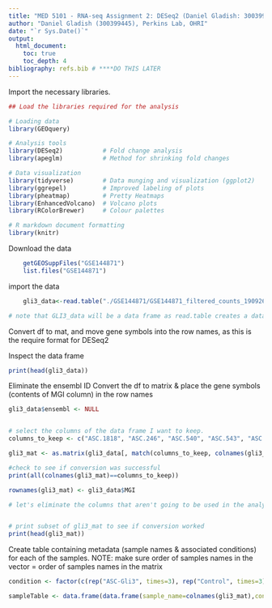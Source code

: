 ```yaml
---
title: "MED 5101 - RNA-seq Assignment 2: DESeq2 (Daniel Gladish: 300399445)"
author: "Daniel Gladish (300399445), Perkins Lab, OHRI"
date: "`r Sys.Date()`"
output:
  html_document: 
    toc: true    
    toc_depth: 4 
bibliography: refs.bib # ****DO THIS LATER 
---
```





Import the necessary libraries.
```r
## Load the libraries required for the analysis

# Loading data
library(GEOquery)

# Analysis tools
library(DESeq2)           # Fold change analysis
library(apeglm)           # Method for shrinking fold changes

# Data visualization
library(tidyverse)        # Data munging and visualization (ggplot2)
library(ggrepel)          # Improved labeling of plots
library(pheatmap)         # Pretty Heatmaps
library(EnhancedVolcano)  # Volcano plots
library(RColorBrewer)     # Colour palettes

# R markdown document formatting
library(knitr)
```

Download the data
```r
    getGEOSuppFiles("GSE144871")
    list.files("GSE144871")
```

import the data
```r
    gli3_data<-read.table("./GSE144871/GSE144871_filtered_counts_190926.txt.gz",sep="\t",header=T)

# note that GLI3_data will be a data frame as read.table creates a data frame by default
```




Convert df to mat, and move gene symbols into the row names, as this is the require format for DESeq2


Inspect the data frame
```r
print(head(gli3_data))
```

Eliminate the ensembl ID Convert the df to matrix & place the gene symbols (contents of MGI column) in the row names
```r
gli3_data$ensembl <- NULL


# select the columns of the data frame I want to keep.
columns_to_keep <- c("ASC.1818", "ASC.246", "ASC.540", "ASC.543", "ASC.928", "ASC.960")

gli3_mat <- as.matrix(gli3_data[, match(columns_to_keep, colnames(gli3_data))])

#check to see if conversion was successful
print(all(colnames(gli3_mat)==columns_to_keep))
```


```r
rownames(gli3_mat) <- gli3_data$MGI

# let's eliminate the columns that aren't going to be used in the analysis


# print subset of gli3_mat to see if conversion worked
print(head(gli3_mat))
```


Create table containing metadata (sample names & associated conditions) for each of the samples. NOTE: make sure order of samples names in the vector = order of samples names in the matrix
```r
condition <- factor(c(rep("ASC-Gli3", times=3), rep("Control", times=3)), levels=c("Control", "ASC-Gli3"))

sampleTable <- data.frame(data.frame(sample_name=colnames(gli3_mat),condition=condition))
```



```r


```




```r


```


```r

```


